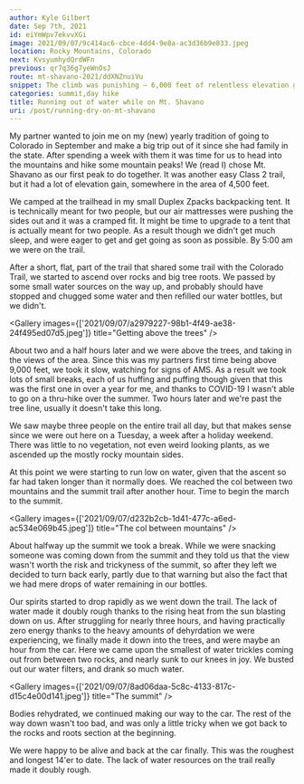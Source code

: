 ```yaml
---
author: Kyle Gilbert
date: Sep 7th, 2021
id: eiYmWpv7ekvvXGi
image: 2021/09/07/9c414ac6-cbce-4dd4-9e8a-ac3d36b9e833.jpeg
location: Rocky Mountains, Colorado
next: KvsyumhydQrdWFn
previous: qr7q36g7yeWnOsJ
route: mt-shavano-2021/ddXNZnuiVu
snippet: The climb was punishing — 6,000 feet of relentless elevation gain, and just when things couldn't get worse, our water ran dry. Every step after that felt like a battle.
categories: summit,day hike
title: Running out of water while on Mt. Shavano
uri: /post/running-dry-on-mt-shavano
---
```


<Stats />

<Route />

My partner wanted to join me on my (new) yearly tradition of going to Colorado
in September and make a big trip out of it since she had family in the state.
After spending a week with them it was time for us to head into the mountains
and hike some mountain peaks! We (read I) chose Mt. Shavano as our first peak
to do together. It was another easy Class 2 trail, but it had a lot of elevation
gain, somewhere in the area of 4,500 feet.

We camped at the trailhead in my small Duplex Zpacks backpacking tent. It is
technically meant for two people, but our air mattresses were pushing the sides
out and it was a cramped fit. It might be time to upgrade to a tent that is
actually meant for two people. As a result though we didn't get much sleep, and
were eager to get and get going as soon as possible. By 5:00 am we were on the
trail.

After a short, flat, part of the trail that shared some trail with the
Colorado Trail, we started to ascend over rocks and big tree roots. We passed by
some small water sources on the way up, and probably should have stopped and
chugged some water and then refilled our water bottles, but we didn't.

<Gallery images={['2021/09/07/a2979227-98b1-4f49-ae38-24f495ed07d5.jpeg']} title="Getting above the trees" />

About two and a half hours later and we were above the trees, and taking in the
views of the area. Since this was my partners first time being above 9,000 feet,
we took it slow, watching for signs of AMS. As a result we took lots of small
breaks, each of us huffing and puffing though given that this was the first one
in over a year for me, and thanks to COVID-19 I wasn't able to go on a thru-hike
over the summer. Two hours later and we're past the tree line, usually it
doesn't take this long.

We saw maybe three people on the entire trail all day, but that makes sense
since we were out here on a Tuesday, a week after a holiday weekend. There was
little to no vegetation, not even weird looking plants, as we ascended up the
mostly rocky mountain sides.

At this point we were starting to run low on water, given that the ascent so far
had taken longer than it normally does. We reached the col between two mountains
and the summit trail after another hour. Time to begin the march to the summit.

<Gallery images={['2021/09/07/d232b2cb-1d41-477c-a6ed-ac534e069b45.jpeg']} title="The col between mountains" />

About halfway up the summit we took a break. While we were snacking someone
was coming down from the summit and they told us that the view wasn't worth the
risk and trickyness of the summit, so after they left we decided to turn back
early, partly due to that warning but also the fact that we had mere drops of
water remaining in our bottles.

Our spirits started to drop rapidly as we went down the trail. The lack of
water made it doubly rough thanks to the rising heat from the sun blasting
down on us. After struggling for nearly three hours, and having practically
zero energy thanks to the heavy amounts of dehyrdation we were experiencing, we
finally made it down into the trees, and were maybe an hour from the car. Here
we came upon the smallest of water trickles coming out from between two rocks,
and nearly sunk to our knees in joy. We busted out our water filters, and drank
so much water.

<Gallery images={['2021/09/07/8ad06daa-5c8c-4133-817c-d15c4e00d141.jpeg']} title="The summit" />

Bodies rehydrated, we continued making our way to the car. The rest of the way
down wasn't too bad, and was only a little tricky when we got back to the rocks
and roots section at the beginning.

We were happy to be alive and back at the car finally. This was the roughest and
longest 14'er to date. The lack of water resources on the trail really made it
doubly rough.

